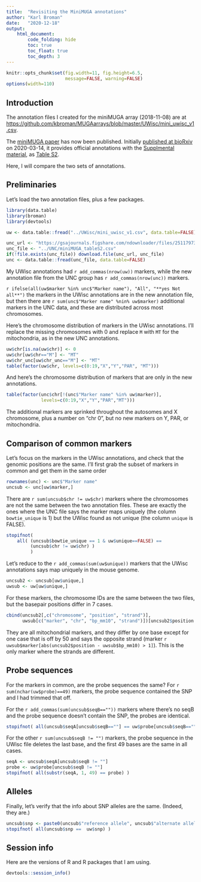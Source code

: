```yaml
---
title:  "Revisiting the MiniMUGA annotations"
author: "Karl Broman"
date:   "2020-12-18"
output:
    html_document:
        code_folding: hide
        toc: true
        toc_float: true
        toc_depth: 3
---
```


```r
knitr::opts_chunk$set(fig.width=11, fig.height=6.5,
                      message=FALSE, warning=FALSE)
options(width=110)
```


## Introduction

The annotation files I created for the miniMUGA array (2018-11-08) are at
<https://github.com/kbroman/MUGAarrays/blob/master/UWisc/mini_uwisc_v1.csv>.

The [miniMUGA paper](https://doi.org/10.1534/genetics.120.303596) has
now been published.
Initially [published at bioRxiv](https://doi.org/10.1101/2020.03.12.989400) on 2020-03-14,
it provides official annotations with the [Supplmental
material](https://doi.org/10.25386/genetics.11971941.v1), as [Table S2](https://gsajournals.figshare.com/articles/dataset/Supplemental_Material_for_Sigmon_et_al_2020/11971941?file=25117973).

Here, I will compare the two sets of annotations.


## Preliminaries

Let's load the two annotation files, plus a few packages.

```r
library(data.table)
library(broman)
library(devtools)

uw <- data.table::fread("../UWisc/mini_uwisc_v1.csv", data.table=FALSE)

unc_url <- "https://gsajournals.figshare.com/ndownloader/files/25117973"
unc_file <- "../UNC/miniMUGA_tableS2.csv"
if(!file.exists(unc_file)) download.file(unc_url, unc_file)
unc <- data.table::fread(unc_file, data.table=FALSE)
```

My UWisc annotations had `r add_commas(nrow(uw))` markers, while the
new annotation file from the UNC group has `r add_commas(nrow(unc))`
markers.

`r ifelse(all(uw$marker %in% unc$"Marker name"), "All", "**yes Not all**")`
the markers in the UWisc annotations are in the new annotation file,
but then there are `r sum(unc$"Marker name" %nin% uw$marker)`
additional markers in the UNC data, and these are distributed across
most chromosomes.

Here's the chromosome distribution of markers in the UWisc
annotations. I'll replace the missing chromosomes with 0 and replace
`M` with `MT` for the mitochondria, as in the new UNC annotations.


```r
uw$chr[is.na(uw$chr)] <- 0
uw$chr[uw$chr=="M"] <- "MT"
uw$chr_unc[uw$chr_unc=="M"] <- "MT"
table(factor(uw$chr, levels=c(0:19,"X","Y","PAR", "MT")))
```

And here's the chromosome distribution of markers that are only in the
new annotations.

```r
table(factor(unc$chr[!(unc$"Marker name" %in% uw$marker)],
             levels=c(0:19,"X","Y","PAR","MT")))
```

The additional markers are sprinked throughout the autosomes and X
chromosome, plus a number on "chr 0", but no new markers on Y, PAR, or
mitochondria.


## Comparison of common markers

Let's focus on the markers in the UWisc annotations, and check that
the genomic positions are the same. I'll first grab the subset of
markers in common and get them in the same order

```r
rownames(unc) <- unc$"Marker name"
uncsub <- unc[uw$marker,]
```



There are `r sum(uncsub$chr != uw$chr)` markers where the chromosomes
are not the same between the two annotation files. These are exactly
the ones where the UNC file says the marker maps uniquely (the column
`bowtie_unique` is 1) but the UWisc found as not unique (the column
`unique` is FALSE).

```r
stopifnot(
    all( (uncsub$bowtie_unique == 1 & uw$unique==FALSE) ==
         (uncsub$chr != uw$chr) )
         )
```


Let's reduce to the `r add_commas(sum(uw$unique))` markers that the
UWisc annotations says map uniquely in the mouse genome.

```r
uncsub2 <- uncsub[uw$unique,]
uwsub <- uw[uw$unique,]
```

For these markers, the chromosome IDs are the same between the two
files, but the basepair positions differ in 7 cases.

```r
cbind(uncsub2[,c("chromosome", "position", "strand")],
      uwsub[c("marker", "chr", "bp_mm10", "strand")])[uncsub2$position != uwsub$bp_mm10,]
```

They are all mitochondrial markers, and they differ by one base except
for one case that is off by 50 and says the opposite strand
(marker `r uwsub$marker[abs(uncsub2$position - uwsub$bp_mm10) > 1]`).
This is the only marker where the strands are different.


## Probe sequences

For the markers in common, are the probe sequences the same?
For `r sum(nchar(uw$probe)==49)` markers, the probe sequence contained
the SNP and I had trimmed that off.

For the `r add_commas(sum(uncsub$seqB==""))` markers where there's no
seqB and the probe sequence doesn't contain the SNP, the probes are
identical.

```r
stopifnot( all(uncsub$seqA[uncsub$seqB==""] == uw$probe[uncsub$seqB==""]) )
```

For the other `r sum(uncsub$seqB != "")` markers, the probe sequence
in the UWisc file deletes the last base, and the first 49 bases are
the same in all cases.

```r
seqA <- uncsub$seqA[uncsub$seqB != ""]
probe <- uw$probe[uncsub$seqB != ""]
stopifnot( all(substr(seqA, 1, 49) == probe) )
```

## Alleles

Finally, let's verify that the info about SNP alleles are the same.
(Indeed, they are.)

```r
uncsub$snp <- paste0(uncsub$"reference allele", uncsub$"alternate allele")
stopifnot( all(uncsub$snp ==  uw$snp) )
```

## Session info

Here are the versions of R and R packages that I am using.

```r
devtools::session_info()
```
